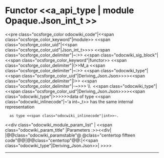 =Functor <<a_api_type | module Opaque.Json_int_t >> =
<<pre class="ocsforge_color odocwiki_code"|<<span class="ocsforge_color_keyword"|module>> <<span class="ocsforge_color_uid"|<<span class="ocsforge_color_uid"|Json_int_t>>>> <<span class="ocsforge_color_delimiter"|~:>> <<span class="odocwiki_sig_block"|<<span class="ocsforge_color_keyword"|functor>> <<span class="ocsforge_color_delimiter"|(>>M_a <<span class="ocsforge_color_delimiter"|~:>> <<span class="odocwiki_type"|<<span class="ocsforge_color_uid"|Deriving_Json.Json>>>><<span class="ocsforge_color_delimiter"|)>> <<span class="ocsforge_color_delimiter"|-~>>> \\  <<span class="odocwiki_type"|<<span class="ocsforge_color_uid"|Deriving_Json.Json>>>><<span class="odocwiki_type"|>>>>>>data of type <<span class="odocwiki_inlinecode"|~'a int~_t>> has the same internal representation
   as type <<span class="odocwiki_inlinecode"|int>>~.
<<div class="odocwiki_module_param_list" | <<span class="odocwiki_param_title" |Parameters :>><<div|
|@@class="odocwiki_paramstable"@ @class="centertop fifteen code"@@{{{M_a}}}|@@class="centertop"@@:|<<span class="odocwiki_type"|Deriving_Json.Json>>|
>>>>

----
